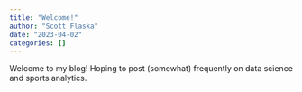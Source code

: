 ```yaml
---
title: "Welcome!"
author: "Scott Flaska"
date: "2023-04-02"
categories: []
---
```


Welcome to my blog! Hoping to post (somewhat) frequently on data science and sports analytics.
